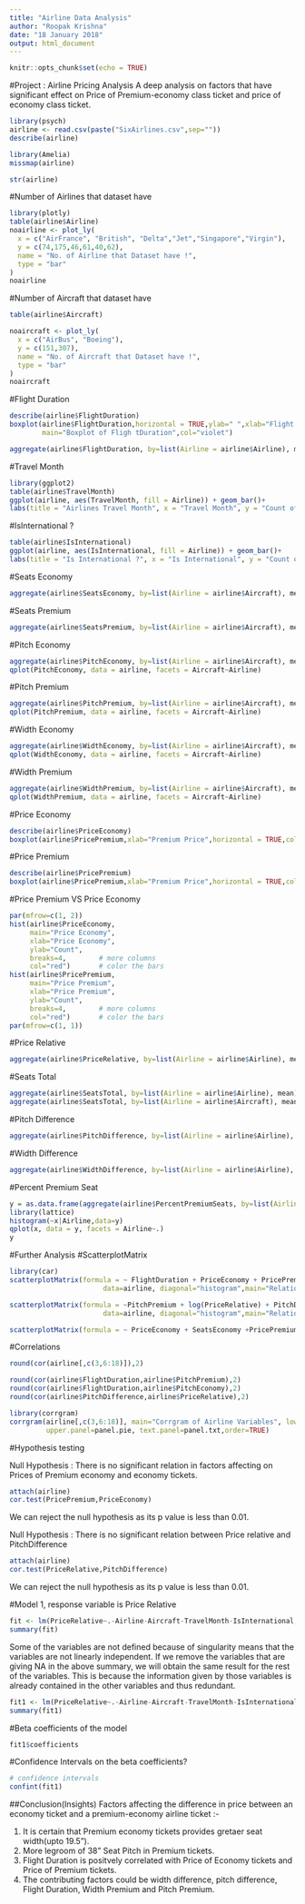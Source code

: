 ---
title: "Airline Data Analysis"
author: "Roopak Krishna"
date: "18 January 2018"
output: html_document
---

```{r setup, include=FALSE}
knitr::opts_chunk$set(echo = TRUE)
```
#Project : Airline Pricing Analysis
A deep analysis on factors that have significant effect on Price of Premium-economy class ticket and price of economy class ticket.

```{r,warning=FALSE,message=FALSE}
library(psych)
airline <- read.csv(paste("SixAirlines.csv",sep=""))
describe(airline)
```

```{r,warning=FALSE,message=FALSE}
library(Amelia)
missmap(airline)
```

```{r,warning=FALSE,message=FALSE}
str(airline)
```


#Number of Airlines that dataset have

```{r,warning=FALSE,message=FALSE}
library(plotly)
table(airline$Airline)
noairline <- plot_ly(
  x = c("AirFrance", "British", "Delta","Jet","Singapore","Virgin"),
  y = c(74,175,46,61,40,62),
  name = "No. of Airline that Dataset have !",
  type = "bar"
)
noairline

```

#Number of Aircraft that dataset have

```{r,warning=FALSE,message=FALSE}
table(airline$Aircraft)
```

```{r,warning=FALSE,message=FALSE}
noaircraft <- plot_ly(
  x = c("AirBus", "Boeing"),
  y = c(151,307),
  name = "No. of Aircraft that Dataset have !",
  type = "bar"
)
noaircraft
```

#Flight Duration

```{r,warning=FALSE,message=FALSE}
describe(airline$FlightDuration)
boxplot(airline$FlightDuration,horizontal = TRUE,ylab=" ",xlab="Flight Duration",
        main="Boxplot of Fligh tDuration",col="violet")
```

```{r,warning=FALSE,message=FALSE}
aggregate(airline$FlightDuration, by=list(Airline = airline$Airline), mean)
```

#Travel Month

```{r,warning=FALSE,message=FALSE}
library(ggplot2)
table(airline$TravelMonth)
ggplot(airline, aes(TravelMonth, fill = Airline)) + geom_bar()+
labs(title = "Airlines Travel Month", x = "Travel Month", y = "Count of Flights")

```

#IsInternational ?

```{r,warning=FALSE,message=FALSE}
table(airline$IsInternational)
ggplot(airline, aes(IsInternational, fill = Airline)) + geom_bar()+
labs(title = "Is International ?", x = "Is International", y = "Count of Flights")

```

#Seats Economy

```{r,warning=FALSE,message=FALSE}
aggregate(airline$SeatsEconomy, by=list(Airline = airline$Aircraft), mean)
```

#Seats Premium

```{r,warning=FALSE,message=FALSE}
aggregate(airline$SeatsPremium, by=list(Airline = airline$Aircraft), mean)
```

#Pitch Economy

```{r,warning=FALSE,message=FALSE}
aggregate(airline$PitchEconomy, by=list(Airline = airline$Aircraft), mean)
qplot(PitchEconomy, data = airline, facets = Aircraft~Airline)
```

#Pitch Premium

```{r,warning=FALSE,message=FALSE}
aggregate(airline$PitchPremium, by=list(Airline = airline$Aircraft), mean)
qplot(PitchPremium, data = airline, facets = Aircraft~Airline)
```

#Width Economy

```{r,warning=FALSE,message=FALSE}
aggregate(airline$WidthEconomy, by=list(Airline = airline$Aircraft), mean)
qplot(WidthEconomy, data = airline, facets = Aircraft~Airline)
```

#Width Premium
```{r,warning=FALSE,message=FALSE}
aggregate(airline$WidthPremium, by=list(Airline = airline$Aircraft), mean)
qplot(WidthPremium, data = airline, facets = Aircraft~Airline)
```

#Price Economy

```{r,warning=FALSE,message=FALSE}
describe(airline$PriceEconomy)
boxplot(airline$PricePremium,xlab="Premium Price",horizontal = TRUE,col="violet")
```

#Price Premium

```{r,warning=FALSE,message=FALSE}
describe(airline$PricePremium)
boxplot(airline$PricePremium,xlab="Premium Price",horizontal = TRUE,col="violet")
```

#Price Premium VS Price Economy
```{r,warning=FALSE,message=FALSE}
par(mfrow=c(1, 2))
hist(airline$PriceEconomy, 
     main="Price Economy",
     xlab="Price Economy",
     ylab="Count",
     breaks=4,        # more columns 
     col="red")       # color the bars
hist(airline$PricePremium, 
     main="Price Premium",
     xlab="Price Premium",
     ylab="Count",
     breaks=4,        # more columns 
     col="red")       # color the bars
par(mfrow=c(1, 1))
```

#Price Relative

```{r,warning=FALSE,message=FALSE}
aggregate(airline$PriceRelative, by=list(Airline = airline$Airline), mean)
```

#Seats Total

```{r,warning=FALSE,message=FALSE}
aggregate(airline$SeatsTotal, by=list(Airline = airline$Airline), mean)
aggregate(airline$SeatsTotal, by=list(Airline = airline$Aircraft), mean)

```

#Pitch Difference

```{r,warning=FALSE,message=FALSE}
aggregate(airline$PitchDifference, by=list(Airline = airline$Airline), mean)
```

#Width Difference

```{r,warning=FALSE,message=FALSE}
aggregate(airline$WidthDifference, by=list(Airline = airline$Airline), mean)
```

#Percent Premium Seat

```{r,warning=FALSE,message=FALSE}
y = as.data.frame(aggregate(airline$PercentPremiumSeats, by=list(Airline = airline$Airline), mean))
library(lattice)
histogram(~x|Airline,data=y)
qplot(x, data = y, facets = Airline~.)
y
```

#Further Analysis
#ScatterplotMatrix

```{r,warning=FALSE,message=FALSE}
library(car)
scatterplotMatrix(formula = ~ FlightDuration + PriceEconomy + PricePremium, cex=0.6,spread=FALSE, smoother.args=list(lty=2),
                       data=airline, diagonal="histogram",main="Relationship b/w Duration and Price of Economy and Premium ")
```

```{r,warning=FALSE,message=FALSE}
scatterplotMatrix(formula = ~PitchPremium + log(PriceRelative) + PitchDifference, cex=0.6,spread=FALSE, smoother.args=list(lty=2),
                       data=airline, diagonal="histogram",main="Relationship among Pitch Premium, Price Relative and Pitch Differrence")
```

```{r,warning=FALSE,message=FALSE}
scatterplotMatrix(formula = ~ PriceEconomy + SeatsEconomy +PricePremium  + SeatsPremium, spread=FALSE,cex=0.6,          smoother.args=list(lty=2),data=airline,diagonal = "histogram",main="Price of Economy,Premium and Seats Economy, Seats Premium")
```

#Correlations

```{r,warning=FALSE,message=FALSE}
round(cor(airline[,c(3,6:18)]),2)
```

```{r,warning=FALSE,message=FALSE}
round(cor(airline$FlightDuration,airline$PitchPremium),2)
round(cor(airline$FlightDuration,airline$PitchEconomy),2)
round(cor(airline$PitchDifference,airline$PriceRelative),2)
```

```{r,warning=FALSE,message=FALSE}
library(corrgram)
corrgram(airline[,c(3,6:18)], main="Corrgram of Airline Variables", lower.panel=panel.shade, 
         upper.panel=panel.pie, text.panel=panel.txt,order=TRUE)
```

#Hypothesis testing

Null Hypothesis : There is no significant relation in factors affecting on Prices of Premium economy and economy tickets.

```{r,warning=FALSE,message=FALSE}
attach(airline)
cor.test(PricePremium,PriceEconomy)
```

We can reject the null hypothesis as its p value is less than 0.01.

Null Hypothesis : There is no significant relation between Price relative and PitchDifference
```{r,warning=FALSE,message=FALSE}
attach(airline)
cor.test(PriceRelative,PitchDifference)
```

We can reject the null hypothesis as its p value is less than 0.01.

#Model 1, response variable is Price Relative

```{r,warning=FALSE,message=FALSE}
fit <- lm(PriceRelative~.-Airline-Aircraft-TravelMonth-IsInternational,data=airline)
summary(fit)
```

Some of the variables are not defined because of singularity means that the variables are not linearly independent. If we remove the variables that are giving NA in the above summary, we will obtain the same result for the rest of the variables. This is because the information given by those variables is already contained in the other variables and thus redundant.


```{r,warning=FALSE,message=FALSE}
fit1 <- lm(PriceRelative~.-Airline-Aircraft-TravelMonth-IsInternational-SeatsTotal-PitchDifference-WidthDifference,data=airline)
summary(fit1)
```

#Beta coefficients of the model

```{r,warning=FALSE,message=FALSE}
fit1$coefficients
```


#Confidence Intervals on the beta coefficients?

```{r }
# confidence intervals
confint(fit1)
```

##Conclusion(Insights)
Factors affecting the difference in price between an economy ticket and a premium-economy airline ticket :-

1. It is certain that Premium economy tickets provides gretaer seat width(upto 19.5").
2. More legroom of 38" Seat Pitch in Premium tickets.
3. Flight Duration is positvely correlated with Price of Economy tickets and Price of Premium tickets.
4. The contributing factors could be width difference, pitch difference, Flight Duration, Width Premium and Pitch Premium.


